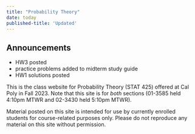 ```yaml
---
title: "Probability Theory"
date: today
published-title: 'Updated'
---
```


::: callout-note
## Announcements

-   HW3 posted
-   practice problems added to midterm study guide
-   HW1 solutions posted
:::

This is the class website for Probability Theory (STAT 425) offered at Cal Poly in Fall 2023. Note that this site is for *both* sections (01-3585 held 4:10pm MTWR and 02-3430 held 5:10pm MTWR).

Material posted on this site is intended for use by currently enrolled students for course-related purposes only. Please do not reproduce any material on this site without permission.
